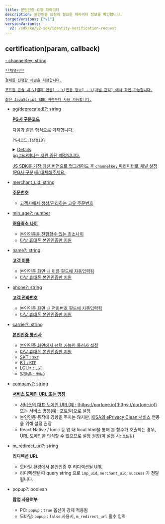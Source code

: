 ```yaml
---
title: 본인인증 요청 파라미터
description: 본인인증 요청에 필요한 파라미터 정보를 확인합니다.
targetVersions: ["v1"]
versionVariants:
  v2: /sdk/ko/v2-sdk/identity-verification-request
---
```



## certification(param, callback) <a href="#certification" id="certification" />

<Parameter flatten heading={3}>
  - channelKey: string

    **채널키**

    결제를 진행할 채널을 지정합니다.

    포트원 콘솔 내 \[결제 연동] - \[연동 정보] - \[채널 관리] 에서 확인 가능합니다.

    최신 JavaScript SDK 버전부터 사용 가능합니다.

  - pg(deprecated)?: string

    **PG사 구분코드**

    다음과 같은 형식으로 기재합니다.

    `PG사코드.{상점ID}`

    <Details>
      <Details.Summary>상세코드 확인하기</Details.Summary>

      <Details.Content>
        본인인증 업체

        - `danal`(다날 휴대폰소액결제 및 휴대폰 본인인증)
        - `inicis_unified`(KG이니시스 통합인증)
        - `inicis`(KG이니시스 API 수기/정기결제 및 신용카드 본인인증)
      </Details.Content>
    </Details>

    <Hint style="warning">
      pg 파라미터는 지원 중단 예정입니다.

      JS SDK를 가장 최신 버전으로 업그레이드 후 `channelKey` 파라미터로 채널 설정(PG사 구분)을 대체해주세요.
    </Hint>

  - merchant\_uid: string

    **주문번호**

    - 고객사에서 생성/관리하는 고유 주문번호

  - min\_age?: number

    **허용최소 나이**

    - 본인인증을 진행할수 있는 최소나이
    - 다날 휴대폰 본인인증만 지원

  - name?: string

    **고객 이름**

    - 본인인증 화면 내 이름 필드에 자동입력됨
    - 다날 휴대폰 본인인증만 지원

  - phone?: string

    **고객 전화번호**

    - 본인인증 화면 내 전화번호 필드에 자동입력됨
    - 다날 휴대폰 본인인증만 지원

  - carrier?: string

    **본인인증 통신사**

    - 본인인증 화면에서 선택 가능한 통신사 설정
    - 다날 휴대폰 본인인증만 지원
    - SKT : `SKT`
    - KT : `KTF`
    - LGU+ : `LGT`
    - 알뜰폰 : `MVNO`

  - company?: string

    **서비스 도메인 URL 또는 명칭**

    - 서비스의 대표 도메인 URL(예 : [https://portone.io](https://portone.io)) 또는 서비스 명칭(예 : 포트원)으로 설정
    - 본인인증 동작에 영향을 주지는 않지만, [KISA의 ePrivacy Clean 서비스](https://www.eprivacy.go.kr/) 연동을 위해 설정 권장
    - React Native / Ionic 등 앱 내 local html을 통해 본 함수가 호출되는 경우, URL 도메인을 인식할 수 없으므로 설정 권장(미 설정 시: `포트원`)

  - m\_redirect\_url?: string

    **리디렉션 URL**

    - 모바일 환경에서 본인인증 후 리디렉션될 URL
    - 리디렉션될 때 query string 으로 `imp_uid`, `merchant_uid`, `success` 가 전달됩니다.

  - popup?: boolean

    **팝업 사용여부**

    - PC: `popup` : `true` 옵션이 강제 적용됨
    - 모바일: `popup` : `false` 사용시, `m_redirect_url` 필수 입력
</Parameter>
